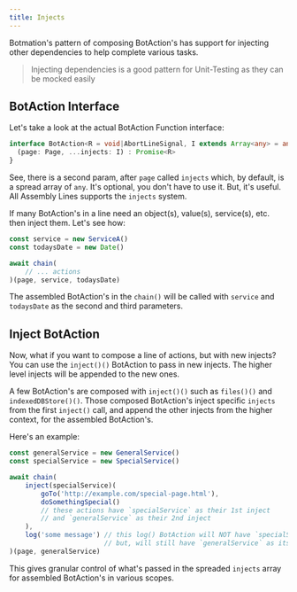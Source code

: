 ---
title: Injects
---

Botmation's pattern of composing BotAction's has support for injecting other dependencies to help complete various tasks. 

> Injecting dependencies is a good pattern for Unit-Testing as they can be mocked easily

## BotAction Interface

Let's take a look at the actual BotAction Function interface:
```typescript
interface BotAction<R = void|AbortLineSignal, I extends Array<any> = any[]> extends Function {
  (page: Page, ...injects: I) : Promise<R>
}
```

See, there is a second param, after `page` called `injects` which, by default, is a spread array of `any`. It's optional, you don't have to use it. But, it's useful. All Assembly Lines supports the `injects` system.

If many BotAction's in a line need an object(s), value(s), service(s), etc. then inject them. Let's see how:

```typescript
const service = new ServiceA()
const todaysDate = new Date()

await chain(
    // ... actions
)(page, service, todaysDate)
```

The assembled BotAction's in the `chain()` will be called with `service` and `todaysDate` as the second and third parameters.

## Inject BotAction

Now, what if you want to compose a line of actions, but with new injects? You can use the `inject()()` BotAction to pass in new injects. The higher level injects will be appended to the new ones.

A few BotAction's are composed with `inject()()` such as `files()()` and `indexedDBStore()()`. Those composed BotAction's inject specific `injects` from the first `inject()` call, and append the other injects from the higher context, for the assembled BotAction's.

Here's an example:
```typescript
const generalService = new GeneralService()
const specialService = new SpecialService()

await chain(
    inject(specialService)(
        goTo('http://example.com/special-page.html'),
        doSomethingSpecial()
        // these actions have `specialService` as their 1st inject
        // and `generalService` as their 2nd inject
    ),
    log('some message') // this log() BotAction will NOT have `specialService` injected
                        // but, will still have `generalService` as its 1st inject
)(page, generalService)
```
This gives granular control of what's passed in the spreaded `injects` array for assembled BotAction's in various scopes.